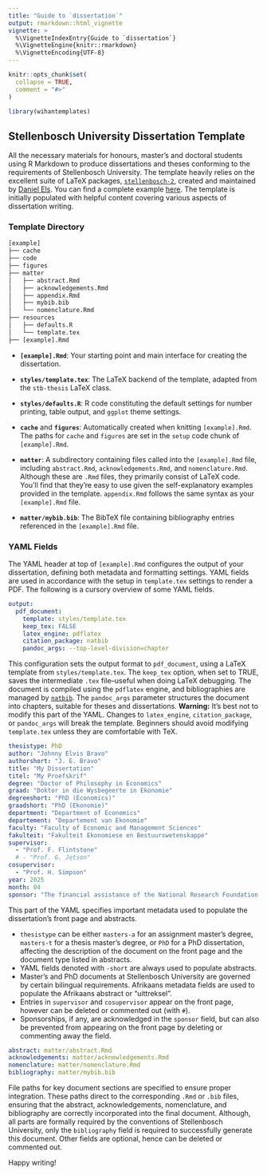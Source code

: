 ```yaml
---
title: "Guide to `dissertation`"
output: rmarkdown::html_vignette
vignette: >
  %\VignetteIndexEntry{Guide to `dissertation`}
  %\VignetteEngine{knitr::rmarkdown}
  %\VignetteEncoding{UTF-8}
---
```


```r
knitr::opts_chunk$set(
  collapse = TRUE,
  comment = "#>"
)

library(wihantemplates)
```

## Stellenbosch University Dissertation Template

All the necessary materials for honours, master's and doctoral students using R Markdown to produce dissertations and theses conforming to the requirements of Stellenbosch University. 
The template heavily relies on the excellent suite of LaTeX packages, [`stellenbosch-2`](https://ctan.org/pkg/stellenbosch-2), created and maintained by [Daniel Els](mailto:dnjels@sun.ac.za).
You can find a complete example [here](https://github.com/WihanZA/wihantemplates/blob/master/examples/dissertation.pdf).
The template is initially populated with helpful content covering various aspects of dissertation writing.


### Template Directory

``` latex
[example]
├── cache
├── code
├── figures
├── matter
│   ├── abstract.Rmd
│   ├── acknowledgements.Rmd
│   ├── appendix.Rmd
│   ├── mybib.bib
│   └── nomenclature.Rmd
├── resources
│   ├── defaults.R
│   └── template.tex
├── [example].Rmd
```

- **`[example].Rmd`**: Your starting point and main interface for creating the dissertation.

- **`styles/template.tex`**: The LaTeX backend of the template, adapted from the `stb-thesis` LaTeX class.

- **`styles/defaults.R`**: R code constituting the default settings for number printing, table output, and `ggplot` theme settings.

- **`cache`** and **`figures`**: Automatically created when knitting `[example].Rmd`. The paths for `cache` and `figures` are set in the `setup` code chunk of `[example].Rmd`.

- **`matter`**: A subdirectory containing files called into the `[example].Rmd` file, including `abstract.Rmd`, `acknowledgements.Rmd`, and `nomenclature.Rmd`. Although these are `.Rmd` files, they primarily consist of LaTeX code. You'll find that they're easy to use given the self-explanatory examples provided in the template. `appendix.Rmd` follows the same syntax as your `[example].Rmd` file.

- **`matter/mybib.bib`**: The BibTeX file containing bibliography entries referenced in the `[example].Rmd` file.

### YAML Fields

The YAML header at top of `[example].Rmd` configures the output of your dissertation, defining both metadata and formatting settings. 
YAML fields are used in accordance with the setup in `template.tex` settings to render a PDF.
The following is a cursory overview of some YAML fields.

```yaml
output:
  pdf_document:
    template: styles/template.tex
    keep_tex: FALSE
    latex_engine: pdflatex
    citation_package: natbib
    pandoc_args: --top-level-division=chapter
```

This configuration sets the output format to `pdf_document`, using a LaTeX template from `styles/template.tex`.
The `keep_tex` option, when set to TRUE, saves the intermediate `.tex` file--useful when doing LaTeX debugging.
The document is compiled using the `pdflatex` engine, and bibliographies are managed by [`natbib`](https://za.mirrors.cicku.me/ctan/macros/latex/contrib/natbib/natbib.pdf). The `pandoc_args` parameter structures the document into chapters, suitable for theses and dissertations.
**Warning:** It's best not to modify this part of the YAML. Changes to `latex_engine`, `citation_package`, or `pandoc_args` will break the template. 
Beginners should avoid modifying `template.tex` unless they are comfortable with TeX.

```yaml
thesistype: PhD
author: "Johnny Elvis Bravo"
authorshort: "J. E. Bravo"
title: "My Dissertation"
titel: "My Proefskrif"
degree: "Doctor of Philosophy in Economics"
graad: "Doktor in die Wysbegeerte in Ekonomie"
degreeshort: "PhD (Economics)"
graadshort: "PhD (Ekonomie)"
department: "Department of Economics"
departement: "Departement van Ekonomie"
faculty: "Faculty of Economic and Management Sciences"
fakulteit: "Fakulteit Ekonomiese en Bestuurswetenskappe"
supervisor:
  - "Prof. F. Flintstone"
  # - "Prof. G. Jetson"
cosupervisor:
  - "Prof. H. Simpson"
year: 2025
month: 04
sponsor: "The financial assistance of the National Research Foundation (NRF) towards this research is hereby acknowledged. Opinions expressed and conclusions arrived at, are those of the author and are not necessarily to be attributed to the NRF."
```

This part of the YAML specifies important metadata used to populate the dissertation's front page and abstracts.

- `thesistype` can be either `masters-a` for an assignment master's degree, `masters-t` for a thesis master's degree, or `PhD` for a PhD dissertation, affecting the description of the document on the front page and the document type listed in abstracts.
- YAML fields denoted with `-short` are always used to populate abstracts.
- Master's and PhD documents at Stellenbosch University are governed by certain bilingual requirements. Afrikaans metadata fields are used to populate the Afrikaans abstract or "uittreksel".
- Entries in `supervisor` and `cosupervisor` appear on the front page, however can be deleted or commented out (with `#`).
- Sponsorships, if any, are acknowledged in the `sponsor` field, but can also be prevented from appearing on the front page by deleting or commenting away the field.

```yaml
abstract: matter/abstract.Rmd
acknowledgements: matter/acknowledgements.Rmd
nomenclature: matter/nomenclature.Rmd
bibliography: matter/mybib.bib
```
File paths for key document sections are specified to ensure proper integration.
These paths direct to the corresponding `.Rmd` or `.bib` files, ensuring that the abstract, acknowledgements, nomenclature, and bibliography are correctly incorporated into the final document.
Although, all parts are formally required by the conventions of Stellenbosch University, only the `bibliography` field is required to successfully generate this document.
Other fields are optional, hence can be deleted or commented out.

Happy writing!
